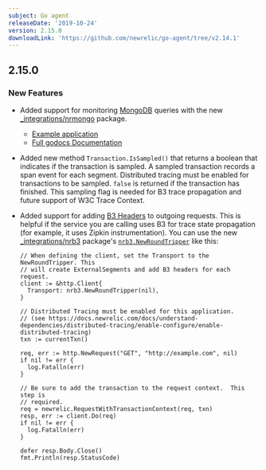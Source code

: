 ```yaml
---
subject: Go agent
releaseDate: '2019-10-24'
version: 2.15.0
downloadLink: 'https://github.com/newrelic/go-agent/tree/v2.14.1'
---
```


## 2.15.0

### New Features

* Added support for monitoring [MongoDB](https://github.com/mongodb/mongo-go-driver/) queries with the new [\_integrations/nrmongo](https://godoc.org/github.com/newrelic/go-agent/_integrations/nrmongo) package.

  * [Example application](https://github.com/newrelic/go-agent/blob/master/_integrations/nrmongo/example/main.go)
  * [Full godocs Documentation](https://godoc.org/github.com/newrelic/go-agent/_integrations/nrmongo)
* Added new method `Transaction.IsSampled()` that returns a boolean that indicates if the transaction is sampled. A sampled transaction records a span event for each segment. Distributed tracing must be enabled for transactions to be sampled. `false` is returned if the transaction has finished. This sampling flag is needed for B3 trace propagation and future support of W3C Trace Context.
* Added support for adding [B3 Headers](https://github.com/openzipkin/b3-propagation) to outgoing requests. This is helpful if the service you are calling uses B3 for trace state propagation (for example, it uses Zipkin instrumentation). You can use the new [\_integrations/nrb3](https://godoc.org/github.com/newrelic/go-agent/_integrations/nrb3) package's [`nrb3.NewRoundTripper`](https://godoc.org/github.com/newrelic/go-agent/_integrations/nrb3#NewRoundTripper) like this:

  ```
  // When defining the client, set the Transport to the NewRoundTripper. This
  // will create ExternalSegments and add B3 headers for each request.
  client := &http.Client{
    Transport: nrb3.NewRoundTripper(nil),
  }

  // Distributed Tracing must be enabled for this application.
  // (see https://docs.newrelic.com/docs/understand-dependencies/distributed-tracing/enable-configure/enable-distributed-tracing)
  txn := currentTxn()

  req, err := http.NewRequest("GET", "http://example.com", nil)
  if nil != err {
    log.Fatalln(err)
  }

  // Be sure to add the transaction to the request context.  This step is
  // required.
  req = newrelic.RequestWithTransactionContext(req, txn)
  resp, err := client.Do(req)
  if nil != err {
    log.Fatalln(err)
  }

  defer resp.Body.Close()
  fmt.Println(resp.StatusCode)
  ```
